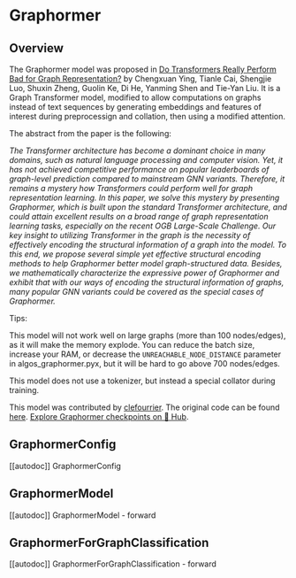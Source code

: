 <!--Copyright 2023 The HuggingFace Team and Microsoft. All rights reserved.

Licensed under the MIT License; you may not use this file except in compliance with
the License. 

Unless required by applicable law or agreed to in writing, software distributed under the License is distributed on
an "AS IS" BASIS, WITHOUT WARRANTIES OR CONDITIONS OF ANY KIND, either express or implied. See the License for the
specific language governing permissions and limitations under the License.
-->

# Graphormer

## Overview

The Graphormer model was proposed in [Do Transformers Really Perform Bad for Graph Representation?](https://arxiv.org/abs/2106.05234)  by 
Chengxuan Ying, Tianle Cai, Shengjie Luo, Shuxin Zheng, Guolin Ke, Di He, Yanming Shen and Tie-Yan Liu. It is a Graph Transformer model, modified to allow computations on graphs instead of text sequences by generating embeddings and features of interest during preprocessign and collation, then using a modified attention.

The abstract from the paper is the following:

*The Transformer architecture has become a dominant choice in many domains, such as natural language processing and computer vision. Yet, it has not achieved competitive performance on popular leaderboards of graph-level prediction compared to mainstream GNN variants. Therefore, it remains a mystery how Transformers could perform well for graph representation learning. In this paper, we solve this mystery by presenting Graphormer, which is built upon the standard Transformer architecture, and could attain excellent results on a broad range of graph representation learning tasks, especially on the recent OGB Large-Scale Challenge. Our key insight to utilizing Transformer in the graph is the necessity of effectively encoding the structural information of a graph into the model. To this end, we propose several simple yet effective structural encoding methods to help Graphormer better model graph-structured data. Besides, we mathematically characterize the expressive power of Graphormer and exhibit that with our ways of encoding the structural information of graphs, many popular GNN variants could be covered as the special cases of Graphormer.*

Tips:

This model will not work well on large graphs (more than 100 nodes/edges), as it will make the memory explode.
You can reduce the batch size, increase your RAM, or decrease the `UNREACHABLE_NODE_DISTANCE` parameter in algos_graphormer.pyx, but it will be hard to go above 700 nodes/edges.

This model does not use a tokenizer, but instead a special collator during training.

This model was contributed by [clefourrier](https://huggingface.co/clefourrier). The original code can be found [here](https://github.com/microsoft/Graphormer).
[Explore Graphormer checkpoints on 🤗 Hub](https://huggingface.co/models?sort=downloads&search=Graphormer).

## GraphormerConfig

[[autodoc]] GraphormerConfig


## GraphormerModel

[[autodoc]] GraphormerModel
    - forward


## GraphormerForGraphClassification

[[autodoc]] GraphormerForGraphClassification
    - forward
